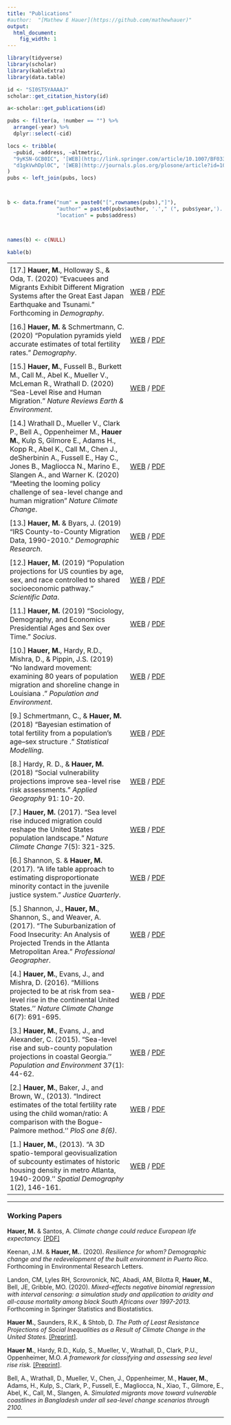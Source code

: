 ```yaml
---
title: "Publications"
#author:  "[Mathew E Hauer](https://github.com/mathewhauer)"
output:
  html_document:
    fig_width: 1
---
```


```r
library(tidyverse)
library(scholar)
library(kableExtra)
library(data.table)

id <- "SI0ST5YAAAAJ"
scholar::get_citation_history(id)

a<-scholar::get_publications(id)

pubs <- filter(a, !number == "") %>%
  arrange(-year) %>%
  dplyr::select(-cid)

locs <- tribble(
  ~pubid, ~address, ~altmetric,
  "9yKSN-GCB0IC", '[WEB](http://link.springer.com/article/10.1007/BF03354895) / [PDF](./papers/2013-SpatDemHauer.pdf)', '<div data-badge-popover="right" data-badge-type="donut" data-doi="10.1177/1471082X18801450" data-hide-no-mentions="true" class="altmetric-embed"></div>',
  "d1gkVwhDpl0C", '[WEB](http://journals.plos.org/plosone/article?id=10.1371/journal.pone.0067226) / [PDF](./papers/2013-PlosOneHauer.pdf)', '<div data-badge-popover="right" data-badge-type="donut" data-doi="10.1371/journal.pone.0067226" data-hide-no-mentions="true" class="altmetric-embed"></div>' 
)
pubs <- left_join(pubs, locs)



b <- data.frame("num" = paste0("[",rownames(pubs),"]"), 
                "author" = paste0(pubs$author, '.'," (", pubs$year,'). "' ,pubs$title,'." ', pubs$journal,' ', pubs$number),
                "location" = pubs$address)



names(b) <- c(NULL)


```

```r
kable(b)

```


<script type='text/javascript' src='https://d1bxh8uas1mnw7.cloudfront.net/assets/embed.js'></script>
<style type="text/css">
table.padded-table td { padding:6px; min-width:100px }
</style>


<table class="padded-table">



 <tr><td>[17.]  **Hauer, M.**, Holloway S., & Oda, T. (2020)  "Evacuees and Migrants Exhibit Different Migration Systems after the Great East Japan Earthquake and Tsunami." Forthcoming in *Demography*. </td><td>[WEB](https://link.springer.com/article/10.1007/s13524-020-00883-7) / [PDF](2020-DemographyHauerHollowayOda.pdf)</td><td><div data-badge-popover="right" data-badge-type="donut" data-doi="10.1007/s13524-020-00883-7" data-hide-no-mentions="true" class="altmetric-embed"></div></td></tr>

 <tr><td>[16.]  **Hauer, M.** & Schmertmann, C. (2020)  "Population pyramids yield accurate estimates of total fertility rates." *Demography*. </td><td>[WEB](https://link.springer.com/article/10.1007/s13524-019-00842-x) / [PDF](./papers/2020-DemographyHauerSchmertmann.pdf)</td><td><div data-badge-popover="right" data-badge-type="donut" data-doi="10.1007/s13524-019-00842-x" data-hide-no-mentions="true" class="altmetric-embed"></div></td></tr>
 
 <tr><td>[15.]  **Hauer, M.**, Fussell B., Burkett M., Call M., Abel K., Mueller V., McLeman R., Wrathall D. (2020) “Sea-Level Rise and Human Migration.” *Nature Reviews Earth & Environment*. </td><td>[WEB](https://www.nature.com/articles/s43017-019-0002-9) / [PDF](./papers/2019-NREEHauer.pdf)</td><td><div data-badge-popover="right" data-badge-type="donut" data-doi="10.1038/s43017-019-0002-9" data-hide-no-mentions="true" class="altmetric-embed"></div></td></tr>
 
<tr><td>[14.]  Wrathall D., Mueller V., Clark P., Bell A., Oppenheimer M., **Hauer M.**, Kulp S, Gilmore E.,
Adams H., Kopp R., Abel K., Call M., Chen J., deSherbinin A., Fussell E., Hay C., Jones B.,
Magliocca N., Marino E., Slangen A., and Warner K. (2020) "Meeting the looming policy challenge of
sea-level change and human migration" *Nature Climate Change*. </td><td>[WEB](https://www.nature.com/articles/s41558-019-0640-4) / [PDF](./papers/2019-NCLIMWrathall.pdf)</td><td><div data-badge-popover="right" data-badge-type="donut" data-doi="10.1038/s41558-019-0640-4" data-hide-no-mentions="true" class="altmetric-embed"></div></td></tr>

 <tr><td>[13.]  **Hauer, M.** & Byars, J. (2019)  "IRS County-to-County Migration Data, 1990-2010." *Demographic Research*. </td><td>[WEB](https://www.demographic-research.org/volumes/vol40/40/default.htm) / [PDF](./papers/2020-DemResHauer.pdf)</td><td><div data-badge-popover="right" data-badge-type="donut" data-doi="10.4054/DemRes.2019.40.40" data-hide-no-mentions="true" class="altmetric-embed"></div></td></tr>

 <tr><td>[12.]  **Hauer, M.** (2019)  "Population projections for US counties by age, sex, and race controlled to shared socioeconomic pathway." *Scientific Data*. </td><td>[WEB](https://www.nature.com/articles/sdata20195) / [PDF](./papers/2019-SciDataHauer.pdf)</td><td><div data-badge-popover="right" data-badge-type="donut" data-doi="10.1038/sdata.2019.5" data-hide-no-mentions="true" class="altmetric-embed"></div></td></tr>

 <tr><td>[11.]  **Hauer, M.** (2019)  "Sociology, Demography, and Economics Presidential Ages and Sex over Time." *Socius*. </td><td>[WEB](https://journals.sagepub.com/doi/abs/10.1177/2378023118825221) / [PDF](./papers/2019-SociusHauer.pdf)</td><td><div data-badge-popover="right" data-badge-type="donut" data-doi="10.1177/2378023118825221" data-hide-no-mentions="true" class="altmetric-embed"></div></td></tr>

 <tr><td>[10.]  **Hauer, M.**, Hardy, R.D., Mishra, D., & Pippin, J.S. (2019)  "No landward movement: examining 80 years of population migration and shoreline change in Louisiana ." *Population and Environment*. </td><td>[WEB](https://link.springer.com/article/10.1007/s11111-019-00315-8) / [PDF](./papers/2019-PopEnvHauer.pdf)</td><td><div data-badge-popover="right" data-badge-type="donut" data-doi="10.1007/s11111-019-00315-8" data-hide-no-mentions="true" class="altmetric-embed"></div></td></tr>

 <tr><td>[9.] Schmertmann, C., & **Hauer, M.** (2018)  "Bayesian estimation of total fertility from a population's age–sex structure ." *Statistical Modelling*. </td><td>[WEB](https://journals.sagepub.com/doi/10.1177/1471082X18801450) / [PDF](./papers/2018-StatisticalModelling.pdf)</td><td><div data-badge-popover="right" data-badge-type="donut" data-doi="10.1177/1471082X18801450" data-hide-no-mentions="true" class="altmetric-embed"></div></td></tr>

 <tr><td>[8.] Hardy, R. D., & **Hauer, M.** (2018) "Social vulnerability projections improve sea-level rise risk assessments." *Applied Geography* 91: 10-20. </td><td>[WEB](https://www.sciencedirect.com/science/article/pii/S0143622817309189) / [PDF](./papers/2018-AppliedGeographerHardyHauer.pdf)</td><td><div data-badge-popover="right" data-badge-type="donut" data-doi="https://doi.org/10.1016/j.apgeog.2017.12.019" data-hide-no-mentions="true" class="altmetric-embed"></div></td></tr>
  <tr><td>[7.] **Hauer, M.** (2017). "Sea level rise induced migration could reshape the United States population landscape." *Nature Climate Change*  7(5): 321-325.  </td><td>[WEB](http://dx.doi.org/10.1038/nclimate3271) / [PDF](./papers/2017-NCLIMHauerREDUCED.pdf)</td><td><div data-badge-popover="right" data-badge-type="donut" data-doi="10.1038/nclimate3271" data-hide-no-mentions="true" class="altmetric-embed"></div></td></tr>
  <tr><td>[6.] Shannon, S. & **Hauer, M.** (2017). "A life table approach to estimating disproportionate minority contact in the juvenile justice system." *Justice Quarterly*.  </td><td>[WEB](http://www.tandfonline.com/doi/full/10.1080/07418825.2017.1315163) / [PDF](./papers/2017-JusticeQuarterlyShannonHauer.pdf)</td><td><div data-badge-popover="right" data-badge-type="donut" data-doi="10.1080/07418825.2017.1315163" data-hide-no-mentions="true" class="altmetric-embed"></div></td></tr>
  <tr><td>[5.] Shannon, J., **Hauer, M.**, Shannon, S., and Weaver, A. (2017). "The Suburbanization of Food Insecurity: An Analysis of Projected     Trends in the Atlanta Metropolitan Area." *Professional Geographer*.  </td><td>[WEB](http://www.tandfonline.com/doi/full/10.1080/00330124.2017.1325751) / [PDF](./papers/2017-ProGeographerShannonHauer.pdf)</td><td><div data-badge-popover="right" data-badge-type="donut" data-doi="10.1080/00330124.2017.1325751" data-hide-no-mentions="true" class="altmetric-embed"></div></td></tr> 
   <tr><td>[4.] **Hauer, M.**, Evans, J., and Mishra, D. (2016). "Millions projected to be at risk from sea-level rise in the continental United States.'' *Nature Climate Change* 6(7): 691-695. </td><td> [WEB](http://www.nature.com/nclimate/journal/v6/n7/full/nclimate2961.html) / [PDF](./papers/2016-NCLIMHauer.pdf)</td><td><div data-badge-popover="right" data-badge-type="donut" data-doi="10.1038/nclimate2961" data-hide-no-mentions="true" class="altmetric-embed"></div></td></tr>  
   <tr><td>[3.] **Hauer, M.**, Evans, J., and Alexander, C. (2015). "Sea-level rise and sub-county population projections in coastal Georgia.''  *Population and Environment* 37(1): 44-62.</td> <td> [WEB](http://link.springer.com/article/10.1007/s11111-015-0233-8) / [PDF](./papers/2015-POENHauer.pdf)</td><td><div data-badge-popover="right" data-badge-type="donut" data-doi="10.1007/s11111-015-0233-8" data-hide-no-mentions="true" class="altmetric-embed"></div></td></tr> 
       
 <tr><td>[2.] **Hauer, M.**, Baker, J., and Brown, W., (2013). "Indirect estimates of the total fertility rate using the child  woman/ratio: A comparison with the Bogue-Palmore method.'' *PloS one 8(6)*.</td><td> [WEB](http://journals.plos.org/plosone/article?id=10.1371/journal.pone.0067226) / [PDF](./papers/2013-PlosOneHauer.pdf)</td><td><div data-badge-popover="right" data-badge-type="donut" data-doi="10.1371/journal.pone.0067226" data-hide-no-mentions="true" class="altmetric-embed"></div></td></tr>        
 <tr><td>[1.] **Hauer, M.**, (2013). "A 3D spatio-temporal geovisualization of subcounty estimates of historic housing density in metro Atlanta, 1940-2009.'' *Spatial Demography* 1(2), 146-161.</td><td> [WEB](http://link.springer.com/article/10.1007/BF03354895) / [PDF](./papers/2013-SpatDemHauer.pdf)</td><td><div data-badge-popover="right" data-badge-type="donut" data-doi="10.1007/BF03354895" data-hide-no-mentions="true" class="altmetric-embed"></div></td></tr>      
  
</table>

----

### Working Papers

**Hauer, M.** & Santos, A. *Climate change could reduce European life expectancy.*  [[PDF]](https://osf.io/preprints/socarxiv/ngtxr)

Keenan, J.M. & **Hauer, M.**. (2020). *Resilience for whom? Demographic change and the redevelopment of the built environment in Puerto Rico.* Forthcoming in Environmental Research Letters.

Landon, CM, Lyles RH, Scrovronick, NC, Abadi, AM, Bilotta R, **Hauer, M.**, Bell, JE, Gribble, MO. (2020). *Mixed-effects negative binomial regression with interval censoring: a simulation study and application to aridity and all-cause mortality among black South Africans over 1997-2013.* Forthcoming in Springer Statistics and Biostatistics.

**Hauer M.**, Saunders, R.K., & Shtob, D. *The Path of Least Resistance Projections of Social Inequalities as a Result of Climate Change in the United States.* [[Preprint]](https://osf.io/preprints/socarxiv/7jtrn/). 

**Hauer M.**, Hardy, R.D., Kulp, S., Mueller, V., Wrathall, D., Clark, P.U., Oppenheimer, M.O. *A framework for classifying and assessing sea level rise risk.* [[Preprint]](https://osf.io/preprints/socarxiv/tf6rj/).

Bell, A., Wrathall, D., Mueller, V., Chen, J., Oppenheimer, M., **Hauer, M.**, Adams, H., Kulp, S., Clark, P., Fussell, E., Magliocca, N., Xiao, T., Gilmore, E., Abel, K., Call, M., Slangen, A. *Simulated migrants move toward vulnerable coastlines in Bangladesh under all sea-level change scenarios through 2100.*

----
